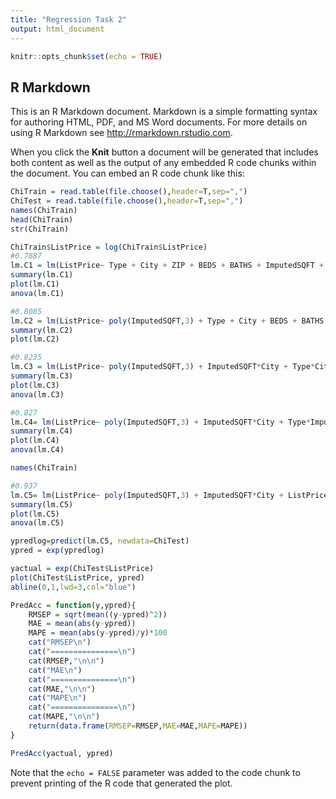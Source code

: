 ```yaml
---
title: "Regression Task 2"
output: html_document
---
```


```r
knitr::opts_chunk$set(echo = TRUE)
```

## R Markdown

This is an R Markdown document. Markdown is a simple formatting syntax for authoring HTML, PDF, and MS Word documents. For more details on using R Markdown see <http://rmarkdown.rstudio.com>.

When you click the **Knit** button a document will be generated that includes both content as well as the output of any embedded R code chunks within the document. You can embed an R code chunk like this:

```r
ChiTrain = read.table(file.choose(),header=T,sep=",")
ChiTest = read.table(file.choose(),header=T,sep=",")
names(ChiTrain)
head(ChiTrain)
str(ChiTrain)
```



```r
ChiTrain$ListPrice = log(ChiTrain$ListPrice)
#0.7887
lm.C1 = lm(ListPrice~ Type + City + ZIP + BEDS + BATHS + ImputedSQFT + ParkSpots + HasGarage + DOM +BeenReduced + SoldPrev + LATITUDE + LONGITUDE, data=ChiTrain)
summary(lm.C1)
plot(lm.C1)
anova(lm.C1)

#0.8085
lm.C2 = lm(ListPrice~ poly(ImputedSQFT,3) + Type + City + BEDS + BATHS + ParkSpots + HasGarage + BeenReduced + SoldPrev, data=ChiTrain)
summary(lm.C2)
plot(lm.C2)

#0.8235
lm.C3 = lm(ListPrice~ poly(ImputedSQFT,3) + ImputedSQFT*City + Type*City + BEDS*BATHS + ParkSpots*HasGarage + BeenReduced + SoldPrev, data=ChiTrain)
summary(lm.C3)
plot(lm.C3)
anova(lm.C3)

#0.827
lm.C4= lm(ListPrice~ poly(ImputedSQFT,3) + ImputedSQFT*City + Type*ImputedSQFT + BATHS*ImputedSQFT+ BEDS + ParkSpots*HasGarage + BeenReduced, data=ChiTrain)
summary(lm.C4)
plot(lm.C4)
anova(lm.C4)

names(ChiTrain)

#0.937
lm.C5= lm(ListPrice~ poly(ImputedSQFT,3) + ImputedSQFT*City + ListPrice*City  + ParkSpots + Type*ImputedSQFT + HasGarage + BeenReduced + BATHS, data=ChiTrain)
summary(lm.C5)
plot(lm.C5)
anova(lm.C5)
```


```r
ypredlog=predict(lm.C5, newdata=ChiTest)
ypred = exp(ypredlog)

yactual = exp(ChiTest$ListPrice)
plot(ChiTest$ListPrice, ypred)
abline(0,1,lwd=3,col="blue")
```
```r
PredAcc = function(y,ypred){
  	RMSEP = sqrt(mean((y-ypred)^2))
  	MAE = mean(abs(y-ypred))
  	MAPE = mean(abs(y-ypred)/y)*100
  	cat("RMSEP\n")
  	cat("===============\n")
  	cat(RMSEP,"\n\n")
  	cat("MAE\n")
 	cat("===============\n")
  	cat(MAE,"\n\n")
  	cat("MAPE\n")
  	cat("===============\n")
  	cat(MAPE,"\n\n")
  	return(data.frame(RMSEP=RMSEP,MAE=MAE,MAPE=MAPE))
}

PredAcc(yactual, ypred)
```
Note that the `echo = FALSE` parameter was added to the code chunk to prevent printing of the R code that generated the plot.
